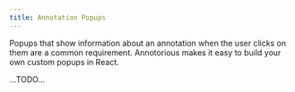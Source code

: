 ```yaml
---
title: Annotation Popups
---
```


Popups that show information about an annotation when the user clicks on them 
are a common requirement. Annotorious makes it easy to build
your own custom popups in React.

<ImagePopupExample client:only="react" />

...TODO...

